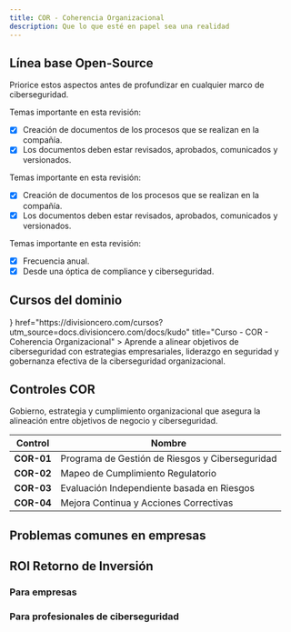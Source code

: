 ```yaml
---
title: COR - Coherencia Organizacional
description: Que lo que esté en papel sea una realidad
---
```




## Línea base Open-Source

Priorice estos aspectos antes de profundizar en cualquier marco de ciberseguridad.

<Accordions type="single">
  <Accordion title="1. Proceso de recopilación de evidencias para controles de ciberseguridad.">
  
  Temas importante en esta revisión:

  - [X] Creación de documentos de los procesos que se realizan en la compañía.
  - [X] Los documentos deben estar revisados, aprobados, comunicados y versionados.
  
  </Accordion>
</Accordions>

<Accordions type="single">
  <Accordion title="2. Revisión de documentación anual.">
  
  Temas importante en esta revisión:

  - [X] Creación de documentos de los procesos que se realizan en la compañía.
  - [X] Los documentos deben estar revisados, aprobados, comunicados y versionados.
  
  </Accordion>
</Accordions>

<Accordions type="single">
  <Accordion title="3. Auditorías internas y externas.">
  
  Temas importante en esta revisión:

  - [X] Frecuencia anual.
  - [X] Desde una óptica de compliance y ciberseguridad.
  
  </Accordion>
</Accordions>

## Cursos del dominio

<Cards>
  <Card
    icon={<GraduationCap />}
    href="https://divisioncero.com/cursos?utm_source=docs.divisioncero.com/docs/kudo"
    title="Curso - COR - Coherencia Organizacional"
  >
    Aprende a alinear objetivos de ciberseguridad con estrategias empresariales, liderazgo en seguridad y gobernanza efectiva de la ciberseguridad organizacional.
  </Card>
</Cards>



## Controles COR

Gobierno, estrategia y cumplimiento organizacional que asegura la alineación entre objetivos de negocio y ciberseguridad.

<Accordions>
<Accordion title="4 Controles COR">

| Control | Nombre |
|---------|--------|
| **COR-01** | Programa de Gestión de Riesgos y Ciberseguridad |
| **COR-02** | Mapeo de Cumplimiento Regulatorio |
| **COR-03** | Evaluación Independiente basada en Riesgos |
| **COR-04** | Mejora Continua y Acciones Correctivas |

</Accordion>
</Accordions>

## Problemas comunes en empresas

<Callout title="No hay documentación de procesos y se crean o revisan solo en auditorías" type="warning"></Callout>
<Callout title="Los documentos no reflejan la realidad de la estrategia ni de la operación de la compañía. Algunos escenarios: Se implementó una certificación por necesidades apresuradas del negocio, para venta o marketing, entre otros.." type="warning"></Callout>
<Callout title="Se tiene la percepción que los procesos son lentos, pero no tienen en cuenta el tamaño de la compañía o la estrategia de crecimiento." type="warning"></Callout>


## ROI Retorno de Inversión

### Para empresas

<Callout title="Optimización del tiempo en creación y ruta para tener cobertura en procesos. Mejora Business as Usual BaU."></Callout>
<Callout title="Enfoque en actividades reales de ciberseguridad."></Callout>
<Callout title="Anticipación a controles de diferentes framework de ciberseguridad."></Callout>

### Para profesionales de ciberseguridad

<Callout title="Conocimiento y herramientas para identificar riesgos de ciberseguridad en las compañías." type="success"></Callout>
<Callout title="Metodología de referencia para mejora continua de la ciberseguridad empresarial." type="success"></Callout>
<Callout title="Aumento de habilidades detalladas de ciberseguridad." type="success"></Callout>
